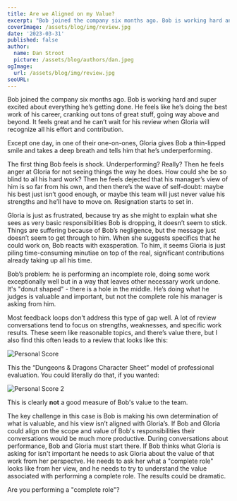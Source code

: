 ```yaml
---
title: Are we Aligned on my Value?
excerpt: "Bob joined the company six months ago. Bob is working hard and super excited about everything he’s getting done. He feels like he’s doing the best work of his career, cranking out tons of great stuff, going way above and beyond. It feels great and he can’t wait for his review when Gloria will recognize all his effort and contribution. Except one day, in one of their one-on-ones, Gloria gives Bob a thin-lipped smile and takes a deep breath and tells him that he’s underperforming."
coverImage: /assets/blog/img/review.jpg
date: '2023-03-31'
published: false
author:
  name: Dan Stroot
  picture: /assets/blog/authors/dan.jpeg
ogImage:
  url: /assets/blog/img/review.jpg
seoURL: 
---
```


Bob joined the company six months ago. Bob is working hard and super excited about everything he’s getting done. He feels like he’s doing the best work of his career, cranking out tons of great stuff, going way above and beyond. It feels great and he can’t wait for his review when Gloria will recognize all his effort and contribution.

Except one day, in one of their one-on-ones, Gloria gives Bob a thin-lipped smile and takes a deep breath and tells him that he’s underperforming.

The first thing Bob feels is shock. Underperforming? Really? Then he feels anger at Gloria for not seeing things the way he does. How could she be so blind to all his hard work? Then he feels dejected that his manager’s view of him is so far from his own, and then there’s the wave of self-doubt: maybe his best just isn’t good enough, or maybe this team will just never value his strengths and he’ll have to move on. Resignation starts to set in.

Gloria is just as frustrated, because try as she might to explain what she sees as very basic responsibilities Bob is dropping, it doesn’t seem to stick. Things are suffering because of Bob’s negligence, but the message just doesn’t seem to get through to him. When she suggests specifics that he could work on, Bob reacts with exasperation. To him, it seems Gloria is just piling time-consuming minutiae on top of the real, significant contributions already taking up all his time.

Bob’s problem: he is performing an incomplete role, doing some work exceptionally well but in a way that leaves other necessary work undone. It's "donut shaped" - there is a hole in the middle. He’s doing what he judges is valuable and important, but not the complete role his manager is asking from him. 

Most feedback loops don’t address this type of gap well. A lot of review conversations tend to focus on strengths, weaknesses, and specific work results. These seem like reasonable topics, and there’s value there, but I also find this often leads to a review that looks like this:

![Personal Score](https://danstroot.imgix.net/assets/blog/img/value1.png)
 
This the “Dungeons & Dragons Character Sheet” model of professional evaluation. You could literally do that, if you wanted:

![Personal Score 2](https://danstroot.imgix.net/assets/blog/img/value2.png)
 
This is clearly **not** a good measure of Bob's value to the team.  

The key challenge in this case is Bob is making his own determination of what is valuable, and his view isn’t aligned with Gloria’s. If Bob and Gloria could align on the scope and value of Bob's responsibilities their conversations would be much more productive. During conversations about performance, Bob and Gloria must start there. If Bob thinks what Gloria is asking for isn't important he needs to ask Gloria about the value of that work from her perspectve. He needs to ask her what a "complete role" looks like from her view, and he needs to try to understand the value associated with performing a complete role. The results could be dramatic.

Are you performing a "complete role"?
